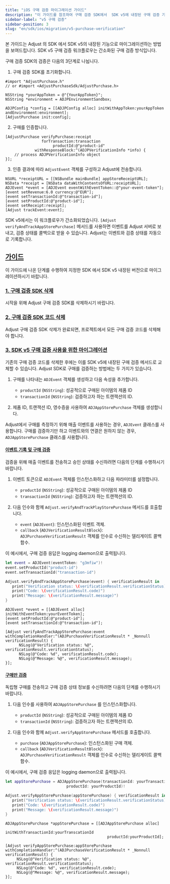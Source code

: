 ```yaml
---
title: "iOS 구매 검증 마이그레이션 가이드"
description: "이 가이드를 참조하여 구매 검증 SDK에서  SDK v5에 내장된 구매 검증 기능으로 마이그레이션하시기 바랍니다."
sidebar-label: "v5 구매 검증"
sidebar-position: 3
slug: "en/sdk/ios/migration/v5-purchase-verification"
---
```

본 가이드는 Adjust 의 SDK 에서 SDK v5의 내장된 기능으로 마이그레이션하는 방법을 보여드립니다. SDK v5 구매 검증 워크플로우는 간소화된 구매 검증 방식입니다.

구매 검증 SDK의 검증은 다음의 3단계로 나뉩니다.

1. 구매 검증 SDK를 초기화합니다.

```objc
#import "AdjustPurchase.h"
// or #import <AdjustPurchaseSdk/AdjustPurchase.h>

NSString *yourAppToken = @"{YourAppToken}";
NSString *environment = ADJPEnvironmentSandbox;

ADJPConfig *config = [[ADJPConfig alloc] initWithAppToken:yourAppToken andEnvironment:environment];
[AdjustPurchase init:config];
```

2. 구매를 인증합니다.

```objc
[AdjustPurchase verifyPurchase:receipt
                forTransaction:transaction
                     productId:@"product-id"
             withResponseBlock:^(ADJPVerificationInfo *info) {
    // process ADJPVerificationInfo object
}];
```

3. 인증 결과에 따라 `AdjustEvent` 객체를 구성하고 Adjust에 전송합니다.

```objc
NSURL *receiptURL = [[NSBundle mainBundle] appStoreReceiptURL];
NSData *receipt = [NSData dataWithContentsOfURL:receiptURL];
ADJEvent *event = [ADJEvent eventWithEventToken::@"your-event-token"];
[event setRevenue:6.0 currency:@"EUR"];
[event setTransactionId:@"transaction-id"];
[event setProductId:@"product-id"];
[event setReceipt:receipt];
[Adjust trackEvent:event];
```

SDK v5에서는 이 워크플로우가 간소화되었습니다. `[Adjust verifyAndTrackAppStorePurchase]` 메서드를 사용하면 이벤트를 Adjust 서버로 보내고, 검증 상태를 콜백으로 받을 수 있습니다. Adjust는 이벤트와 검증 상태를 자동으로 기록합니다.

[가이드](guide)
------------

이 가이드에 나온 단계를 수행하여 지정한 SDK 에서 SDK v5 내장된 버전으로 마이그레이션하시기 바랍니다.

### [1\. 구매 검증 SDK 삭제](uninstall-the-pv-sdk)

시작을 위해 Adjust 구매 검증 SDK를 삭제하시기 바랍니다.

### [2\. 구매 검증 SDK 코드 삭제](remove-pv-sdk-code)

Adjust 구매 검증 SDK 삭제가 완료되면, 프로젝트에서 모든 구매 검증 코드를 삭제해야 합니다.

### [3\. SDK v5 구매 검증 사용을 위한 마이그레이션](migrate-to-sdk-v5-pv)

기존의 구매 검증 코드를 삭제한 후에는 이를 SDK v5에 내장된 구매 검증 메서드로 교체할 수 있습니다. Adjust SDK로 구매를 검증하는 방법에는 두 가지가 있습니다.

1. 구매를 나타내는 `ADJEvent` 객체를 생성하고 다음 속성을 추가합니다. 
   * `productId` \(`NSString`\): 성공적으로 구매된 아이템의 제품 ID
   * `transactionId` \(`NSString`\): 검증하고자 하는 트랜잭션의 ID.

2. 제품 ID, 트랜잭션 ID, 영수증을 사용하여 `ADJAppStorePurchase` 객체를 생성합니다.

<callout type="tip"> 

Adjust에서 구매를 측정하기 위해 매출 이벤트를 사용하는 경우, `ADJEvent` 클래스를 사용합니다. 구매를 검증하기만 하고 이벤트와의 연결은 원하지 않는 경우, `ADJAppStorePurchase` 클래스를 사용합니다.
</Callout> 

#### [이벤트 기록 및 구매 검증](record-event-and-verify-purchase)

검증을 위해 매출 이벤트를 전송하고 승인 상태를 수신하려면 다음의 단계를 수행하시기 바랍니다.

1. 이벤트 토큰으로 `ADJEvent` 객체를 인스턴스화하고 다음 파라미터를 설정합니다. 
   * `productId` \(`NSString`\): 성공적으로 구매된 아이템의 제품 ID
   * `transactionId` \(`NSString`\): 검증하고자 하는 트랜잭션의 ID.

2. 다음 인수와 함께 `Adjust.verifyAndTrackPlayStorePurchase` 메서드를 호출합니다. 
   * `event` \(`ADJEvent`\): 인스턴스화된 이벤트 객체.
   * `callback` \(`ADJVerificationResultBlock`\): `ADJPurchaseVerificationResult` 객체를 인수로 수신하는 델리게이트 콜백 함수.

이 예시에서, 구매 검증 응답은 logging daemon으로 출력됩니다.
<tabs> <tab title="Swift" sync="swift"> 

```swift
let event = ADJEvent(eventToken: "g3mfiw")!
event.setProductId("product-id")
event.setTransactionId("transaction-id")

Adjust.verifyAndTrackAppStorePurchase(event) { verificationResult in
   print("Verification status: \(verificationResult.verificationStatus)")
   print("Code: \(verificationResult.code)")
   print("Message: \(verificationResult.message)")
}
```

</Tab> <tab title="Objective-C" sync="objc"> 

```objc
ADJEvent *event = [[ADJEvent alloc] initWithEventToken:yourEventToken];
[event setProductId:@"product-id"];
[event setTransactionId:@"transaction-id"];

[Adjust verifyAndTrackAppStorePurchase:event withCompletionHandler:^(ADJPurchaseVerificationResult * _Nonnull verificationResult) {
      NSLog(@"Verification status: %@", verificationResult.verificationStatus);
      NSLog(@"Code: %d", verificationResult.code);
      NSLog(@"Message: %@", verificationResult.message);
}];
```

</Tab> </Tabs> 

#### [구매만 검증](only-verify-purchase)

독립형 구매를 전송하고 구매 검증 상태 정보를 수신하려면 다음의 단계를 수행하시기 바랍니다.

1. 다음 인수를 사용하여 `ADJAppStorePurchase` 를 인스턴스화합니다. 
   * `productId` \(`NSString`\): 성공적으로 구매된 아이템의 제품 ID
   * `transactionId` \(`NSString`\): 검증하고자 하는 트랜잭션의 ID.

2. 다음 인수와 함께 `Adjust.verifyAppStorePurchase` 메서드를 호출합니다. 
   * `purchase` \(`ADJAppStorePurchase`\): 인스턴스화된 구매 객체.
   * `callback` \(`ADJVerificationResultBlock`\): `ADJPurchaseVerificationResult` 객체를 인수로 수신하는 델리게이트 콜백 함수.

이 예시에서, 구매 검증 응답은 logging daemon으로 출력됩니다.
<tabs> <tab title="Swift" sync="swift"> 

```swift
let appStorePurchase = ADJAppStorePurchase(transactionId: yourTransactionId,
                           productId: yourProductId)!

Adjust.verifyAppStorePurchase(appStorePurchase) { verificationResult in
   print("Verification status: \(verificationResult.verificationStatus)")
   print("Code: \(verificationResult.code)")
   print("Message: \(verificationResult.message)")
}
```

</Tab> <tab title="Objective-C" sync="objc"> 

```objc
ADJAppStorePurchase *appStorePurchase = [[ADJAppStorePurchase alloc]
                                             initWithTransactionId:yourTranscationId
                                             productId:yourProductId];

[Adjust verifyAppStorePurchase:appStorePurchase withCompletionHandler:^(ADJPurchaseVerificationResult * _Nonnull verificationResult) {
     NSLog(@"Verification status: %@", verificationResult.verificationStatus);
     NSLog(@"Code: %d", verificationResult.code);
     NSLog(@"Message: %@", verificationResult.message);
}];
```

</Tab> </Tabs>

